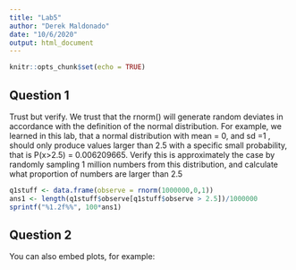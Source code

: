```yaml
---
title: "Lab5"
author: "Derek Maldonado"
date: "10/6/2020"
output: html_document
---
```


```r
knitr::opts_chunk$set(echo = TRUE)
```

## Question 1
Trust but verify. We trust that the rnorm() will generate random deviates in accordance with the definition of the normal distribution. For example, we learned in this lab, that a normal distribution with mean = 0, and sd =1 , should only produce values larger than 2.5 with a specific small probability, that is P(x>2.5) = 0.006209665. Verify this is approximately the case by randomly sampling 1 million numbers from this distribution, and calculate what proportion of numbers are larger than 2.5

```r
q1stuff <- data.frame(observe = rnorm(1000000,0,1))
ans1 <- length(q1stuff$observe[q1stuff$observe > 2.5])/1000000
sprintf("%1.2f%%", 100*ans1)

```

## Question 2
You can also embed plots, for example:

```r


```


